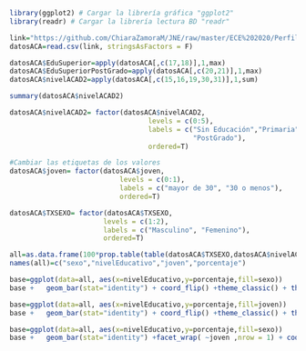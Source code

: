 ```r
library(ggplot2) # Cargar la librería gráfica "ggplot2"
library(readr) # Cargar la librería lectura BD "readr"
```

```r
link="https://github.com/ChiaraZamoraM/JNE/raw/master/ECE%202020/PerfilACA.csv"
datosACA=read.csv(link, stringsAsFactors = F)
```

```r
datosACA$EduSuperior=apply(datosACA[,c(17,18)],1,max)
datosACA$EduSuperiorPostGrado=apply(datosACA[,c(20,21)],1,max)
datosACA$nivelACAD2=apply(datosACA[,c(15,16,19,30,31)],1,sum)
```

```r
summary(datosACA$nivelACAD2)
```


```r
datosACA$nivelACAD2= factor(datosACA$nivelACAD2, 
                                  levels = c(0:5),
                                  labels = c("Sin Educación","Primaria","Secundaria","Superior","ConTitulo",
                                             "PostGrado"),
                                  ordered=T)

```

```r
#Cambiar las etiquetas de los valores
datosACA$joven= factor(datosACA$joven, 
                           levels = c(0:1),
                           labels = c("mayor de 30", "30 o menos"),
                           ordered=T)
```


```r
datosACA$TXSEXO= factor(datosACA$TXSEXO, 
                       levels = c(1:2),
                       labels = c("Masculino", "Femenino"),
                       ordered=T)
```


```r
all=as.data.frame(100*prop.table(table(datosACA$TXSEXO,datosACA$nivelACAD2,datosACA$joven),margin = 2))
names(all)=c("sexo","nivelEducativo","joven","porcentaje")
```


```r
base=ggplot(data=all, aes(x=nivelEducativo,y=porcentaje,fill=sexo))
base +   geom_bar(stat="identity") + coord_flip() +theme_classic() + theme(legend.position="bottom")
```

```r
base=ggplot(data=all, aes(x=nivelEducativo,y=porcentaje,fill=joven))
base +   geom_bar(stat="identity") + coord_flip() +theme_classic() + theme(legend.position="bottom")
```


```r
base=ggplot(data=all, aes(x=nivelEducativo,y=porcentaje,fill=sexo))
base +   geom_bar(stat="identity") +facet_wrap( ~joven ,nrow = 1) + coord_flip() +theme_classic() + theme(legend.position="bottom")
```



